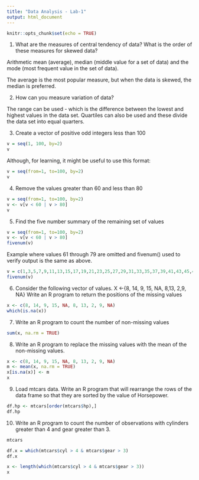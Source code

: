```yaml
---
title: "Data Analysis - Lab-1"
output: html_document
---
```


```r
knitr::opts_chunk$set(echo = TRUE)
```

1. What are the measures of central tendency of data? What is the order of these measures for
skewed data?

Arithmetic mean (average), median (middle value for a set of data) and the mode (most frequent value in the set of data).

The average is the most popular measure, but when the data is skewed, the median is preferred. 

2. How can you measure variation of data?

The range can be used - which is the difference between the lowest and highest values in the data set. Quartiles can also be used and these divide the data set into equal quarters.

3. Create a vector of positive odd integers less than 100

```r
v = seq(1, 100, by=2)
v
```

Although, for learning, it might be useful to use this format:

```r
v = seq(from=1, to=100, by=2)
v
```

4. Remove the values greater than 60 and less than 80

```r
v = seq(from=1, to=100, by=2)
v <- v[v < 60 | v > 80]
v
```

5. Find the five number summary of the remaining set of values

```r
v = seq(from=1, to=100, by=2)
v <- v[v < 60 | v > 80]
fivenum(v)
```

Example where values 61 through 79 are omitted and fivenum() used to verify output is the same as above.

```r
v = c(1,3,5,7,9,11,13,15,17,19,21,23,25,27,29,31,33,35,37,39,41,43,45,47,49,51,53,55,57,59,81,83,85,87,89,91,93,95,97,99)
fivenum(v)
```

6. Consider the following vector of values. X <-{8, 14, 9, 15, NA, 8,13, 2,9, NA}
Write an R program to return the positions of the missing values

``` r
x <- c(8, 14, 9, 15, NA, 8, 13, 2, 9, NA)
which(is.na(x))
```

7. Write an R program to count the number of non-missing values

``` r
sum(x, na.rm = TRUE)
```

8. Write an R program to replace the missing values with the mean of the non-missing values.

``` r
x <- c(8, 14, 9, 15, NA, 8, 13, 2, 9, NA)
m <- mean(x, na.rm = TRUE)
x[is.na(x)] <- m
x
```

9. Load mtcars data. Write an R program that will rearrange the rows of the data frame so that they are sorted by the value of Horsepower.

``` r
df.hp <- mtcars[order(mtcars$hp),]
df.hp
```

10. Write an R program to count the number of observations with cylinders greater than 4 and gear greater than 3.

``` r
mtcars

df.x = which(mtcars$cyl > 4 & mtcars$gear > 3)
df.x

x <- length(which(mtcars$cyl > 4 & mtcars$gear > 3))
x
```
